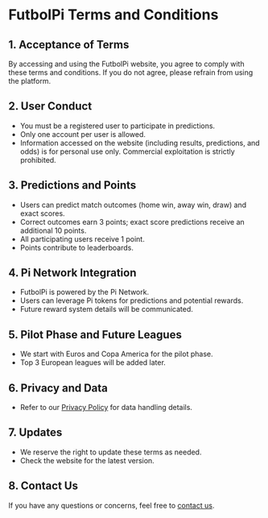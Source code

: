 # FutbolPi Terms and Conditions

## 1. Acceptance of Terms

By accessing and using the FutbolPi website, you agree to comply with these terms and conditions. If you do not agree, please refrain from using the platform.

## 2. User Conduct

- You must be a registered user to participate in predictions.
- Only one account per user is allowed.
- Information accessed on the website (including results, predictions, and odds) is for personal use only. Commercial exploitation is strictly prohibited.

## 3. Predictions and Points

- Users can predict match outcomes (home win, away win, draw) and exact scores.
- Correct outcomes earn 3 points; exact score predictions receive an additional 10 points.
- All participating users receive 1 point.
- Points contribute to leaderboards.

## 4. Pi Network Integration

- FutbolPi is powered by the Pi Network.
- Users can leverage Pi tokens for predictions and potential rewards.
- Future reward system details will be communicated.

## 5. Pilot Phase and Future Leagues

- We start with Euros and Copa America for the pilot phase.
- Top 3 European leagues will be added later.

## 6. Privacy and Data

- Refer to our [Privacy Policy](/en/legal/privacy) for data handling details.

## 7. Updates

- We reserve the right to update these terms as needed.
- Check the website for the latest version.

## 8. Contact Us

If you have any questions or concerns, feel free to [contact us](/telegram).
